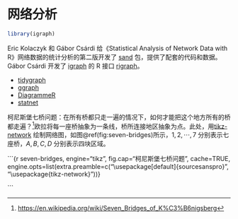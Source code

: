 # 网络分析 {#chap-network-analysis}

```r
library(igraph)
```

Eric Kolaczyk 和 Gábor Csárdi 给《Statistical Analysis of Network Data with R》网络数据的统计分析的第二版开发了 [sand](https://github.com/kolaczyk/sand) 包，提供了配套的代码和数据。Gábor Csárdi 开发了 [igraph](https://github.com/igraph/igraph) 的 R 接口 [rigraph](https://github.com/igraph/rigraph)。

- [tidygraph](https://github.com/thomasp85/tidygraph) 
- [ggraph](https://github.com/thomasp85/ggraph)
- [DiagrammeR](https://github.com/rich-iannone/DiagrammeR)
- [statnet](https://github.com/statnet)

柯尼斯堡七桥问题：在所有桥都只走一遍的情况下，如何才能把这个地方所有的桥都走遍？[^seven-bridges]欧拉将每一座桥抽象为一条线，桥所连接地区抽象为点。此处，用[tikz-network](https://ctan.org/pkg/tikz-network) 绘制网络图，如图\@ref(fig:seven-bridges)所示，$1,2,\cdots,7$ 分别表示七座桥，$A,B,C,D$ 分别表示四块区域。

[^seven-bridges]: <https://en.wikipedia.org/wiki/Seven_Bridges_of_K%C3%B6nigsberg>

```{r seven-bridges, engine="tikz", fig.cap="柯尼斯堡七桥问题", cache=TRUE, engine.opts=list(extra.preamble=c("\\usepackage[default]{sourcesanspro}", "\\usepackage{tikz-network}"))}
\begin{tikzpicture}
\Vertex[IdAsLabel, x=5, color=gray, size=1, fontsize=\large]{A}
\Vertex[IdAsLabel, x=10, color=gray, size=1, fontsize=\large]{B}
\Vertex[IdAsLabel, x=15, color=gray, size=1, fontsize=\large]{C}
\Vertex[IdAsLabel, x=10, y=6, color=gray, size=1, fontsize=\large]{D}

\Edge[label=2, bend=45, fontscale=2](A)(B)
\Edge[label=6, bend=30, fontscale=2](A)(D)
\Edge[label=3, bend=45, fontscale=2](B)(A)
\Edge[label=5, bend=45, fontscale=2](B)(C)
\Edge[label=4, bend=45, fontscale=2](C)(B)
\Edge[label=7, bend=30, fontscale=2](D)(C)
\Edge[label=1, fontscale=2](D)(B)
\end{tikzpicture}
```

